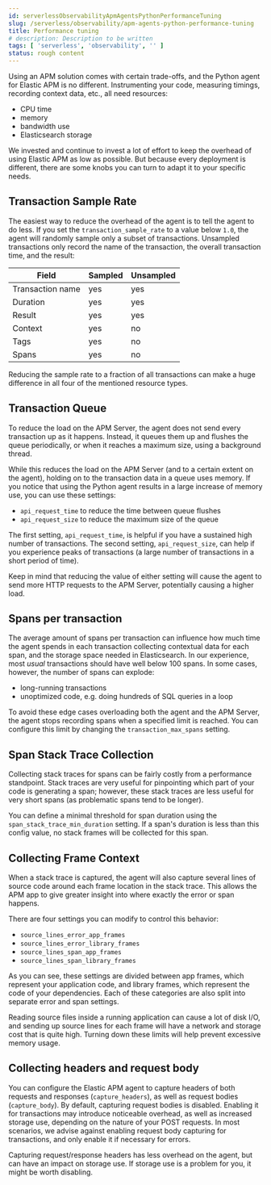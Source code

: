 ```yaml
---
id: serverlessObservabilityApmAgentsPythonPerformanceTuning
slug: /serverless/observability/apm-agents-python-performance-tuning
title: Performance tuning
# description: Description to be written
tags: [ 'serverless', 'observability', '' ]
status: rough content
---
```



<RoughContent />

<div id="tuning-and-overhead"></div>

Using an APM solution comes with certain trade-offs, and the Python agent for Elastic APM is no different.
Instrumenting your code, measuring timings, recording context data, etc., all need resources:

 * CPU time
 * memory
 * bandwidth use
 * Elasticsearch storage

We invested and continue to invest a lot of effort to keep the overhead of using Elastic APM as low as possible.
But because every deployment is different, there are some knobs you can turn to adapt it to your specific needs.

<div id="tuning-sample-rate"></div>

## Transaction Sample Rate

The easiest way to reduce the overhead of the agent is to tell the agent to do less.
If you set the <DocLink id="serverlessObservabilityApmAgentsPythonConfigure" section="transaction_sample_rate">`transaction_sample_rate`</DocLink> to a value below `1.0`,
the agent will randomly sample only a subset of transactions.
Unsampled transactions only record the name of the transaction, the overall transaction time, and the result:

| Field | Sampled | Unsampled |
|---|---|---|
| Transaction name  | yes       | yes |
| Duration          | yes       | yes |
| Result            | yes       | yes |
| Context           | yes       | no |
| Tags              | yes       | no |
| Spans             | yes       | no |

Reducing the sample rate to a fraction of all transactions can make a huge difference in all four of the mentioned resource types.

<div id="tuning-queue"></div>

## Transaction Queue

To reduce the load on the APM Server, the agent does not send every transaction up as it happens.
Instead, it queues them up and flushes the queue periodically, or when it reaches a maximum size, using a background thread.

While this reduces the load on the APM Server (and to a certain extent on the agent),
holding on to the transaction data in a queue uses memory.
If you notice that using the Python agent results in a large increase of memory use,
you can use these settings:

 * <DocLink id="serverlessObservabilityApmAgentsPythonConfigure" section="api_request_time">`api_request_time`</DocLink> to reduce the time between queue flushes
 * <DocLink id="serverlessObservabilityApmAgentsPythonConfigure" section="api_request_size">`api_request_size`</DocLink> to reduce the maximum size of the queue

The first setting, `api_request_time`, is helpful if you have a sustained high number of transactions.
The second setting, `api_request_size`, can help if you experience peaks of transactions
(a large number of transactions in a short period of time).

Keep in mind that reducing the value of either setting will cause the agent to send more HTTP requests to the APM Server,
potentially causing a higher load.

<div id="tuning-max-spans"></div>

## Spans per transaction

The average amount of spans per transaction can influence how much time the agent spends in each transaction collecting contextual data for each span,
and the storage space needed in Elasticsearch.
In our experience, most _usual_ transactions should have well below 100 spans.
In some cases, however, the number of spans can explode:

 * long-running transactions
 * unoptimized code, e.g. doing hundreds of SQL queries in a loop

To avoid these edge cases overloading both the agent and the APM Server,
the agent stops recording spans when a specified limit is reached.
You can configure this limit by changing the <DocLink id="serverlessObservabilityApmAgentsPythonConfigure" section="transaction_max_spans">`transaction_max_spans`</DocLink> setting.

<div id="tuning-span-stack-trace-collection"></div>

## Span Stack Trace Collection

Collecting stack traces for spans can be fairly costly from a performance standpoint.
Stack traces are very useful for pinpointing which part of your code is generating a span;
however, these stack traces are less useful for very short spans (as problematic spans tend to be longer).

You can define a minimal threshold for span duration
using the <DocLink id="serverlessObservabilityApmAgentsPythonConfigure" section="span_stack_trace_min_duration">`span_stack_trace_min_duration`</DocLink> setting.
If a span's duration is less than this config value, no stack frames will be collected for this span.

<div id="tuning-frame-context"></div>

## Collecting Frame Context

When a stack trace is captured, the agent will also capture several lines of source code around each frame location in the stack trace. This allows the APM app to give greater insight into where exactly the error or span happens.

There are four settings you can modify to control this behavior:

* <DocLink id="serverlessObservabilityApmAgentsPythonConfigure" section="source_lines_error_app_frames">`source_lines_error_app_frames`</DocLink>
* <DocLink id="serverlessObservabilityApmAgentsPythonConfigure" section="source_lines_error_library_frames">`source_lines_error_library_frames`</DocLink>
* <DocLink id="serverlessObservabilityApmAgentsPythonConfigure" section="source_lines_span_app_frames">`source_lines_span_app_frames`</DocLink>
* <DocLink id="serverlessObservabilityApmAgentsPythonConfigure" section="source_lines_span_library_frames">`source_lines_span_library_frames`</DocLink>

As you can see, these settings are divided between app frames, which represent your application code, and library frames, which represent the code of your dependencies. Each of these categories are also split into separate error and span settings.

Reading source files inside a running application can cause a lot of disk I/O, and sending up source lines for each frame will have a network and storage cost that is quite high. Turning down these limits will help prevent excessive memory usage.

<div id="tuning-body-headers"></div>

## Collecting headers and request body

You can configure the Elastic APM agent to capture headers of both requests and responses (<DocLink id="serverlessObservabilityApmAgentsPythonConfigure" section="capture_headers">`capture_headers`</DocLink>),
as well as request bodies (<DocLink id="serverlessObservabilityApmAgentsPythonConfigure" section="capture_body">`capture_body`</DocLink>).
By default, capturing request bodies is disabled.
Enabling it for transactions may introduce noticeable overhead, as well as increased storage use, depending on the nature of your POST requests.
In most scenarios, we advise against enabling request body capturing for transactions, and only enable it if necessary for errors.

Capturing request/response headers has less overhead on the agent, but can have an impact on storage use.
If storage use is a problem for you, it might be worth disabling.
